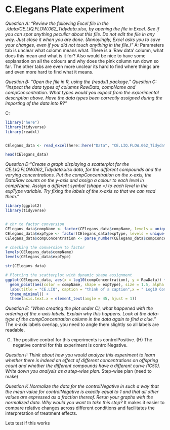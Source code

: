 # C.Elegans Plate experiment

*Question A: "Review the following Excel file in the ./data/CE.LIQ.FLOW.062_Tidydata.xlsx, by opening the file in Excel. See if you can spot anything peculiar about this file. Do not edit the file in any way. Just close it when you are done. (Annoyingly, Excel asks you to save your changes, even if you did not touch anything in the file.)"*
A: Parameters tab is unclear what colomn means what. There is a 'Raw data' column, what does this mean and what is it for? Also would be nice to have some explanation on all the colours and why does the pink column run down so far. The other tabs are even more unclear its hard to find where things are and even more hard to find what it means.

*Question B: "Open the file in R, using the {readxl} package."*
*Question C: "Inspect the data types of columns RawData, compName and compConcentration. What types would you expect from the experimental description above. Have the data types been correctly assigned during the importing of the data into R?"*

C:
```r
library("here")
library(tidyverse)
library(readxl)


CElegans_data <- read_excel(here::here("Data", "CE.LIQ.FLOW.062_Tidydata.xlsx"))

head(CElegans_data)
```

*Question D:"Create a graph displaying a scatterplot for the CE.LIQ.FLOW.062_Tidydata.xlsx data, for the different compounds and the varying concentrations. Put the compConcentration on the x-axis, the DataRaw counts on the y-axis and assign a colour to each level in compName. Assign a different symbol (shape =) to each level in the expType variable. Try fixing the labels of the x-axis so that we can read them."*
```r
library(ggplot2)
library(tidyverse)


# chr to factor conversion
CElegans_data$compName <- factor(CElegans_data$compName, levels = unique(CElegans_data$compName))
CElegans_data$expType <- factor(CElegans_data$expType, levels = unique(CElegans_data$expType))
CElegans_data$compConcentration <- parse_number(CElegans_data$compConcentration)

# checking the conversion to factor
levels(CElegans_data$compName)
levels(CElegans_data$expType)

str(CElegans_data)

# Plotting the scatterplot with dynamic shape assignment
ggplot(CElegans_data, aes(x = log10(compConcentration), y = RawData)) +
  geom_point(aes(color = compName, shape = expType), size = 1.5, alpha = 0.8, position = position_jitter(width = 0.15)) +
  labs(title = "CE.LIQ", caption = "think of a caption",x = " Log10 Compound Concentration", y = "DataRaw Counts") +
  theme_minimal() +
  theme(axis.text.x = element_text(angle = 45, hjust = 1))

```
*Question E: "When creating the plot under C), what happened with the ordering of the x-axis labels. Explain why this happens. Look at the data-type of the compConcentration column in the data again to find a clue."*
The x-axis labels overlap, you need to angle them slightly so all labels are readable.

(G) The positive control for this experiments is controlPositive. (H) The negative control for this experiment is controlNegative.

*Question I: Think about how you would analyze this experiment to learn whether there is indeed an effect of different concentrations on offspring count and whether the different compounds have a different curve (IC50). Write down you analysis as a step-wise plan.*
Step-wise plan (need to make)

*Question K Normalize the data for the controlNegative in such a way that the mean value for controlNegative is exactly equal to 1 and that all other values are expressed as a fraction thereof. Rerun your graphs with the normalized data. Why would you want to take this step?*
It makes it easier to compare relative changes across different conditions and facilitates the interpretation of treatment effects.

Lets test if this works